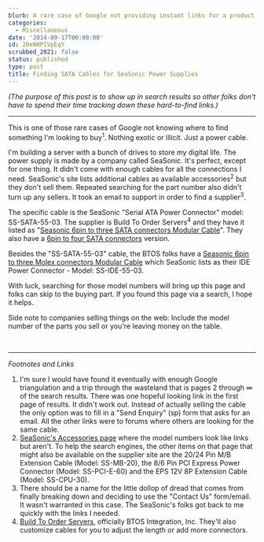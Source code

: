 ```yaml
---
blurb: A rare case of Google not providing instant links for a product sales page.
categories:
  - Miscellaneous
date: '2014-09-17T00:00:00'
id: 20eN0PIVpEqY
scrubbed_2021: false
status: published
type: post
title: Finding SATA Cables for SeaSonic Power Supplies
---
```


_(The purpose of this post is to show up in search results so other folks don't have to spend their time tracking down these hard-to-find links.)_

---


This is one of those rare cases of Google not knowing where to find something I'm looking to buy<sup>1</sup>. Nothing exotic or illicit. Just a power cable.

I'm building a server with a bunch of drives to store my digital life. The power supply is made by a company called SeaSonic. It's perfect, except for one thing. It didn't come with enough cables for all the connections I need. SeaSonic's site lists additional cables as available accessories<sup>2</sup> but they don't sell them. Repeated searching for the part number also didn't turn up any sellers. It took an email to support in order to find a supplier<sup>3</sup>. 

The specific cable is the SeaSonic "Serial ATA Power Connector" model: SS-SATA-55-03. The supplier is Build To Order Servers<sup>4</sup> and they have it listed as "[Seasonic 6pin to three SATA connectors Modular Cable](http://www.btosinte.com/Seasonic-6pin-to-three-SATA-connectors-Modular-Cable-SS-63xSATA.htm)". They also have a [6pin to four SATA connectors](http://www.btosinte.com/Seasonic-6pin-to-four-SATA-connectors-Modular-Cable-SS-64xSATAB.htm) version.

Besides the "SS-SATA-55-03" cable, the BTOS folks have a [Seasonic 6pin to three Molex connectors Modular Cable](http://www.btosinte.com/Seasonic-6pin-to-three-Molex-connectors-Modular-Cable-SS-63xMolex.htm) which SeaSonic lists as their IDE Power Connector - Model: SS-IDE-55-03. 

With luck, searching for those model numbers will bring up this page and folks can skip to the buying part. If you found this page via a search, I hope it helps. 

Side note to companies selling things on the web: Include the model number of the parts you sell or you're leaving money on the table.


<br />

---


_Footnotes and Links_

1. I'm sure I would have found it eventually with enough Google triangulation and a trip through the wasteland that is pages 2 through &infin; of the search results. There was one hopeful looking link in the first page of results. It didn't work out. Instead of actually selling the cable the only option was to fill in a "Send Enquiry" (sp) form that asks for an email. All the other links were to forums where others are looking for the same cable. 
2. [SeaSonic's Accessories page](http://www.seasonicusa.com/accessories.htm) where the model numbers look like links but aren't. To help the search engines, the other items on that page that might also be available on the supplier site are the 20/24 Pin M/B Extension Cable (Model: SS-MB-20), the 8/6 Pin PCI Express Power Connector (Model:  SS-PCI-E-60) and the EPS 12V 8P Extension Cable (Model:  SS-CPU-30). 
3. There should be a name for the little dollop of dread that comes from finally breaking down and deciding to use the "Contact Us" form/email. It wasn't warranted in this case. The SeaSonic's folks got back to me quickly with the links I needed.
4. [Build To Order Servers](http://www.btosinte.com/), officially BTOS Integration, Inc. They'll also customize cables for you to adjust the length or add more connectors.
